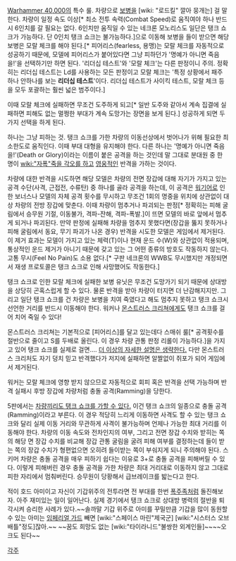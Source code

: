 {{{+1 '''Tank Shock'''}}}

[[Warhammer 40,000]]의 특수 룰. 차량으로 [[보병]]을 [wiki: "로드킬" 깔아 뭉개는] 걸 말한다. 차량이 일정 속도 이상[* 최소 전투 속력(Combat Speed)로 움직여야 하나 반드시 6인치를 갈 필요는 없다. 6인치만 움직일 수 있는 네크론 모노리스도 일단은 탱크 쇼크가 가능하다. 단 0인치 탱크 쇼크는 불가능하다.]으로 이동해 보병을 들이 받으면 해당 보병은 모랄 체크를 해야 된다.[*  피어리스(fearless, 용맹)는 모랄 체크를 자동적으로 성공하기 때문에, 모델에 피어리스가 붙어있다면 그냥 피하던가 '명예가 아니면 죽음을!'을 선택하기만 하면 된다. '리더십 테스트'와 '모랄 체크'는 다른 판정이니 주의. 정확히는 리더십 테스트는 Ld를 사용하는 모든 판정이고 모랄 체크는 '특정 상황에서 패주 하나 안하나를 보는 '''리더십 테스트''''이다. 리더십 테스트가 사이킥 테스트, 모랄 체크 등을 모두 포괄하는 훨씬 넓은 범주이다.]

이때 모랄 체크에 실패하면 무조건 도주하게 되고[* 일반 도주와 같아서 계속 집결에 실패하면 피해도 없는 멀쩡한 부대가 계속 도망가는 장면을 보게 된다.] 성공하게 되면 두 가지 선택을 하게 된다. 

하나는 그냥 피하는 것. 탱크 쇼크를 가한 차량의 이동선상에서 벗어나가 위해 필요한 최소한도로 움직인다. 이때 부대 대형을 유지해야 한다. 다른 하나는 '명예가 아니면 죽음을!'(Death or Glory)이라는 이름이 붙은 공격을 하는 것인데 말 그대로 분대원 중 한 명이 [[wiki:"자폭"죽을 각오를 하고]] [[영웅]]적인 반격을 가하는 것이다.

차량에 대한 반격을 시도하면 해당 모델은 차량의 전면 장갑에 대해 자기가 가지고 있는 공격 수단(사격, 근접전, 수류탄) 중 하나를 골라 공격을 하는데, 이 공격은 [[워기어]]로 인한 보너스나 모델의 자체 공격 횟수를 무시하고 무조건 1회의 명중을 위치에 상관없이 대상 차량의 전방 장갑에 맞춘다. 이때 차량이 멈추거나 파괴되는 판정[* 정확히는 피해 굴림에서 승무원 기절, 이동불가, 격파-잔해, 격파-폭발.]이 뜨면 모델의 바로 앞에서 멈추게 되거나 파괴된다. 만약 판정에 실패해 차량을 멈추지 못했다면(장갑을 뚫지 못하거나 피해 굴림에서 동요, 무기 파괴가 나온 경우) 반격을 시도한 모델은 게임에서 제거된다. 이 제거 효과는 모델이 가지고 있는 체력(T)이나 현재 운드 수(W)와 상관없이 적용되며, 통상적인 운드 제거가 아니기 때문에 갖고 있는 그 어떤 종류의 방호도 작동하지 않는다. 고통 무시(Feel No Pain)도 소용 없다.[* 구판 네크론의 WWB도 무시했지만 개정되면서 재생 프로토콜은 탱크 쇼크로 인해 사망했어도 작동한다.]

탱크 쇼크로 인한 모랄 체크에 실패한 보병 유닛은 무조건 도망가기 되기 때문에 상대방을 상당히 곤혹스럽게 할 수 있다. 물론 반격을 받아 차량이 터지면 더 난감해지지만. 그리고 일단 탱크 쇼크를 건 차량은 보병을 치여 죽였다고 해도 멈추지 못하고 탱크 쇼크시 선언한 거리를 반드시 이동해야 한다. 워커나 [[몬스트러스 크리쳐]]에게도 탱크 쇼크를 걸어 치어 죽일 수 있다! 

몬스트러스 크리쳐는 기본적으로 [피어리스]를 달고 있는데다 스매쉬 룰[* 공격횟수를 절반으로 줄이고 S를 두배로 올린다. 이 경우 차량 관통 판정 리롤이 가능하다.]을 가지고 있어 탱크 쇼크를 실제로 걸면…. [[더 이상의 자세한 설명은 생략한다.]] 다만 몬스트러스 크리처도 자기 덩치 믿고 반격했다가 저지에 실패하면 알짤없이 쥐포가 되어 게임에서 제거된다.

워커는 모랄 체크에 영향 받지 않으므로 자동적으로 회피 혹은 반격을 선택 가능하며 반격 실패시 후방 장갑에 차량처럼 충돌 공격(Ramming)을 당한다.

5판에서는 [http://flager8.egloos.com/2109666 차량끼리도 탱크 쇼크를 가할 수 있다.] 이건 탱크 쇼크의 일종으로 충돌 공격(Ramming)이라고 부른다. 이 경우 적당히 느리게 이동하면 사격도 할 수 있는 탱크 쇼크와 달리 실제 이동 거리와 무관하게 사격이 불가능하며 언제나 가능한 최대 거리를 이동해야 한다. 차량의 이동 속도와 전차인지의 여부, 그리고 전면 장갑 수치와 받히는 쪽의 해당 면 장갑 수치를 비교해 장갑 관통 굴림을 굴려 피해 여부를 결정하는데 들이 받는 쪽의 장갑 수치가 형편없으면 오히려 들이받는 쪽이 부숴지게 되니 주의해야 된다. 스키머 차량은 충돌 공격을 매우 피하기 쉽다는 이유로 3+로 충돌 공격을 피해버릴 수 있다. 이렇게 피해버린 경우 충돌 공격을 가한 차량은 최대 거리대로 이동하지 않고 그대로 피한 자리에서 멈춰버린다. 승무원이 당황해서 급브레이크를 밟는다고 한다.

적이 호드 아미이고 자신이 기갑위주의 전투라면 전 부대를 한번 [[폭주족]]처럼 돌진해보자. 아주 재미있는 일이 일어난다. 실제 경기에서 탱크 쇼크로 상대방 병력의 절반을 퇴각시켜 승리한 사례가 있다.~~솔까말 기갑 위주로 아미를 꾸밀만큼 기갑을 많이 동원할수 있는 아미는 [[임페리얼 가드]] 빼면 [wiki:"스페이스 마린"제국군] [wiki:"시스터스 오브 배틀"정도]잖아.~~ ~~꿈도 희망도 없는 [wiki:"타이라니드"불쌍한 외계인들]~~~~오크도 된다~~

[[각주]]
